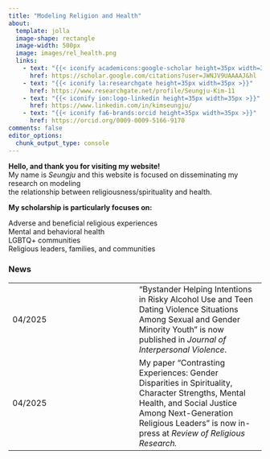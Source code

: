 ```yaml
---
title: "Modeling Religion and Health"
about:
  template: jolla
  image-shape: rectangle
  image-width: 500px
  image: images/rel_health.png
  links: 
    - text: "{{< iconify academicons:google-scholar height=35px width=35px >}}"
      href: https://scholar.google.com/citations?user=JWNJV9UAAAAJ&hl
    - text: "{{< iconify la:researchgate height=35px width=35px >}}"
      href: https://www.researchgate.net/profile/Seungju-Kim-11
    - text: "{{< iconify ion:logo-linkedin height=35px width=35px >}}"
      href: https://www.linkedin.com/in/kimseungju/
    - text: "{{< iconify fa6-brands:orcid height=35px width=35px >}}"
      href: https://orcid.org/0009-0009-5166-9170
comments: false
editor_options: 
  chunk_output_type: console
---
```


::: {#hero-heading}
**Hello, and thank you for visiting my website!**<br> My name is *Seungju* and this website is focused on disseminating my research on modeling<br> the relationship between religiousness/spirituality and health.

**My scholarship is particularly focuses on:**

Adverse and beneficial religious experiences<br> Mental and behavioral health<br> LGBTQ+ communities<br> Religious leaders, families, and communities
:::

### News

|  |  |
|:---|:---|
| 04/2025 | "Bystander Helping Intentions in Risky Alcohol Use and Teen Dating Violence Situations Among Sexual and Gender Minority Youth" is now published in *Journal of Interpersonal Violence*. |
| 04/2025 | My paper "Contrasting Experiences: Gender Disparities in Spirituality, Character Strengths, Mental Health, and Social Justice Among Next-Generation Religious Leaders" is now in-press at *Review of Religious Research.* |

